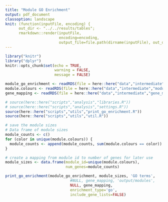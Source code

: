 ```yaml
---
title: "Module GO Enrichment"
output: pdf_document
classoption: landscape
knit: (function(inputFile, encoding) {
      out_dir <- "../../results/tables";
      rmarkdown::render(inputFile,
                        encoding=encoding,
                        output_file=file.path(dirname(inputFile), out_dir, 'module_go_enrichment_results.pdf')) })
---
```


```r
library("knitr")
library("dplyr")
knitr::opts_chunk$set(echo = TRUE,
                      warning = FALSE,
                      message = FALSE)

module_go_enrichment <- readRDS(file = here::here("data","intermediate","module_go_enrichment.RDS"))
module.colours <- readRDS(file = here::here("data","intermediate","module.colours.RDS"))
gene_mapping <- readRDS(file = here::here("data","intermediate","gene_mapping.RDS"))

# source(here::here("scripts","analysis","libraries.R"))
# source(here::here("scripts","analysis","settings.R"))
source(here::here("scripts","utils","print_go_enrichment.R"))
source(here::here("scripts","utils","util.R"))

# save the module sizes 
# Data frame of module sizes
module_counts <- c()
for (color in unique(module.colours)) {
  module_counts <- append(module_counts, sum(module.colours == color))
}

# create a mapping from module id to number of genes for later use
module_sizes <- data.frame(module_id=unique(module.colours),
                           num_genes=module_counts)

```

```r
print_go_enrichment(module_go_enrichment, module_sizes, 'GO terms',
                             #NULL, gene_mapping, 'output/modules', 
                             NULL, gene_mapping, 
                             enrichment_type='go',
                             include_gene_lists=FALSE)
```

